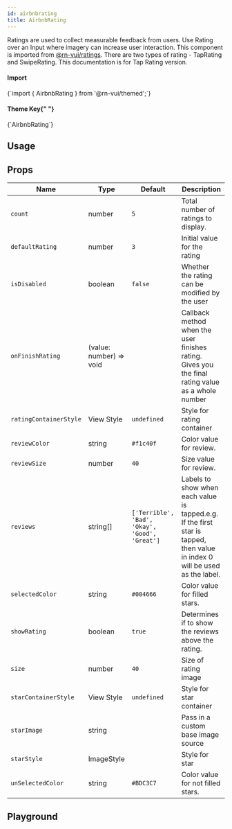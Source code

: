 ```yaml
---
id: airbnbrating
title: AirbnbRating
---
```



<IconsStyle />

Ratings are used to collect measurable feedback from users.
Use Rating over an Input where imagery can increase user interaction.
This component is imported from [@rn-vui/ratings](https://github.com/deepktp/react-native-vikalp-ratings).
There are two types of rating - TapRating and SwipeRating.
This documentation is for Tap Rating version.

<div class="row inline-flex-center">
  <div class="col col--3">
    <h4>Import</h4>
  </div>
  <div class="col col--9">
    <CodeBlock>{`import { AirbnbRating } from '@rn-vui/themed';`}</CodeBlock>
  </div>
  <div class="col col--3">
    <h4>
      Theme Key{" "}
      <a href="../customizing#using-themeprovider">
        <BiInfoCircle />
      </a>
    </h4>
  </div>
  <div class="col col--9">
    <CodeBlock>{`AirbnbRating`}</CodeBlock>
  </div>
</div>

## Usage

<Usage />

## Props

<div class='table-responsive'>

| Name                   | Type                    | Default                                        | Description                                                                                                                 |
| ---------------------- | ----------------------- | ---------------------------------------------- | --------------------------------------------------------------------------------------------------------------------------- |
| `count`                | number                  | `5`                                            | Total number of ratings to display.                                                                                         |
| `defaultRating`        | number                  | `3`                                            | Initial value for the rating                                                                                                |
| `isDisabled`           | boolean                 | `false`                                        | Whether the rating can be modified by the user                                                                              |
| `onFinishRating`       | (value: number) => void |                                                | Callback method when the user finishes rating. Gives you the final rating value as a whole number                           |
| `ratingContainerStyle` | View Style              | `undefined`                                    | Style for rating container                                                                                                  |
| `reviewColor`          | string                  | `#f1c40f`                                      | Color value for review.                                                                                                     |
| `reviewSize`           | number                  | `40`                                           | Size value for review.                                                                                                      |
| `reviews`              | string[]                | `['Terrible', 'Bad', 'Okay', 'Good', 'Great']` | Labels to show when each value is tapped.e.g. If the first star is tapped, then value in index 0 will be used as the label. |
| `selectedColor`        | string                  | `#004666`                                      | Color value for filled stars.                                                                                               |
| `showRating`           | boolean                 | `true`                                         | Determines if to show the reviews above the rating.                                                                         |
| `size`                 | number                  | `40`                                           | Size of rating image                                                                                                        |
| `starContainerStyle`   | View Style              | `undefined`                                    | Style for star container                                                                                                    |
| `starImage`            | string                  |                                                | Pass in a custom base image source                                                                                          |
| `starStyle`            | ImageStyle              |                                                | Style for star                                                                                                              |
| `unSelectedColor`      | string                  | `#BDC3C7`                                      | Color value for not filled stars.                                                                                           |

</div>

## Playground

<Play />
